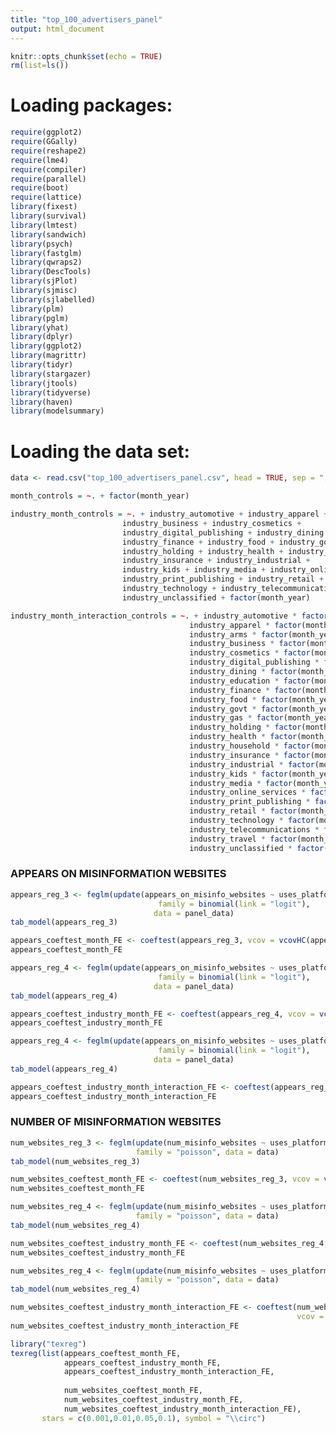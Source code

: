 ---
title: "top_100_advertisers_panel"
output: html_document
---

```{r setup, include=FALSE}
knitr::opts_chunk$set(echo = TRUE)
rm(list=ls())
```

# Loading packages:
```{r include=FALSE}
require(ggplot2)
require(GGally)
require(reshape2)
require(lme4)
require(compiler)
require(parallel)
require(boot)
require(lattice)
library(fixest)
library(survival)
library(lmtest)
library(sandwich)
library(psych)
library(fastglm)
library(qwraps2)
library(DescTools)
library(sjPlot)
library(sjmisc)
library(sjlabelled)
library(plm)
library(pglm)
library(yhat)
library(dplyr)
library(ggplot2)
library(magrittr)
library(tidyr)
library(stargazer)
library(jtools)
library(tidyverse)
library(haven)
library(modelsummary)
```


# Loading the data set:
```{r}
data <- read.csv("top_100_advertisers_panel.csv", head = TRUE, sep = ",")

month_controls = ~. + factor(month_year)

industry_month_controls = ~. + industry_automotive + industry_apparel + industry_arms + 
                         industry_business + industry_cosmetics + 
                         industry_digital_publishing + industry_dining + industry_education +
                         industry_finance + industry_food + industry_govt + industry_gas +
                         industry_holding + industry_health + industry_household + 
                         industry_insurance + industry_industrial +
                         industry_kids + industry_media + industry_online_services +
                         industry_print_publishing + industry_retail + 
                         industry_technology + industry_telecommunications + industry_travel + 
                         industry_unclassified + factor(month_year)

industry_month_interaction_controls = ~. + industry_automotive * factor(month_year) +
                                        industry_apparel * factor(month_year) + 
                                        industry_arms * factor(month_year) + 
                                        industry_business * factor(month_year) + 
                                        industry_cosmetics * factor(month_year) + 
                                        industry_digital_publishing * factor(month_year) + 
                                        industry_dining * factor(month_year) + 
                                        industry_education * factor(month_year) +
                                        industry_finance * factor(month_year) + 
                                        industry_food * factor(month_year) + 
                                        industry_govt * factor(month_year) + 
                                        industry_gas * factor(month_year) +
                                        industry_holding * factor(month_year) + 
                                        industry_health * factor(month_year) + 
                                        industry_household * factor(month_year) + 
                                        industry_insurance * factor(month_year) + 
                                        industry_industrial * factor(month_year) +
                                        industry_kids * factor(month_year) + 
                                        industry_media * factor(month_year) + 
                                        industry_online_services * factor(month_year) +
                                        industry_print_publishing * factor(month_year) + 
                                        industry_retail * factor(month_year) + 
                                        industry_technology * factor(month_year) + 
                                        industry_telecommunications * factor(month_year) + 
                                        industry_travel * factor(month_year) + 
                                        industry_unclassified * factor(month_year)
```



### APPEARS ON MISINFORMATION WEBSITES ##############################################################################

```{r}
appears_reg_3 <- feglm(update(appears_on_misinfo_websites ~ uses_platform, month_controls), 
                                 family = binomial(link = "logit"),
                                data = panel_data) 
tab_model(appears_reg_3)

appears_coeftest_month_FE <- coeftest(appears_reg_3, vcov = vcovHC(appears_reg_3, type = 'HC1'))
appears_coeftest_month_FE
```


```{r}
appears_reg_4 <- feglm(update(appears_on_misinfo_websites ~ uses_platform, industry_month_controls), 
                                 family = binomial(link = "logit"),
                                data = panel_data) 
tab_model(appears_reg_4)

appears_coeftest_industry_month_FE <- coeftest(appears_reg_4, vcov = vcovHC(appears_reg_4, type = 'HC1'))
appears_coeftest_industry_month_FE
```


```{r}
appears_reg_4 <- feglm(update(appears_on_misinfo_websites ~ uses_platform, industry_month_interaction_controls), 
                                 family = binomial(link = "logit"),
                                data = panel_data) 
tab_model(appears_reg_4)

appears_coeftest_industry_month_interaction_FE <- coeftest(appears_reg_4, vcov = vcovHC(appears_reg_4, type = 'HC1'))
appears_coeftest_industry_month_interaction_FE
```



### NUMBER OF MISINFORMATION WEBSITES ##############################################################################

```{r}
num_websites_reg_3 <- feglm(update(num_misinfo_websites ~ uses_platform, month_controls),
                            family = "poisson", data = data) 
tab_model(num_websites_reg_3)

num_websites_coeftest_month_FE <- coeftest(num_websites_reg_3, vcov = vcovHC(num_websites_reg_3, type = 'HC1'))
num_websites_coeftest_month_FE
```


```{r}
num_websites_reg_4 <- feglm(update(num_misinfo_websites ~ uses_platform, industry_month_controls),
                            family = "poisson", data = data) 
tab_model(num_websites_reg_4)

num_websites_coeftest_industry_month_FE <- coeftest(num_websites_reg_4, vcov = vcovHC(num_websites_reg_4, type = 'HC1'))
num_websites_coeftest_industry_month_FE
```


```{r}
num_websites_reg_4 <- feglm(update(num_misinfo_websites ~ uses_platform, industry_month_interaction_controls),
                            family = "poisson", data = data) 
tab_model(num_websites_reg_4)

num_websites_coeftest_industry_month_interaction_FE <- coeftest(num_websites_reg_4, 
                                                                vcov = vcovHC(num_websites_reg_4, type = 'HC1'))
num_websites_coeftest_industry_month_interaction_FE
```



```{r}
library("texreg")
texreg(list(appears_coeftest_month_FE,
            appears_coeftest_industry_month_FE,
            appears_coeftest_industry_month_interaction_FE,
            
            num_websites_coeftest_month_FE,
            num_websites_coeftest_industry_month_FE,
            num_websites_coeftest_industry_month_interaction_FE), 
       stars = c(0.001,0.01,0.05,0.1), symbol = "\\circ")
```











